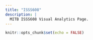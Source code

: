 ```yaml
---
title: "ISSS608"
description: |
  MITB ISSS608 Visual Analytics Page.
---
```


```r
knitr::opts_chunk$set(echo = FALSE)
```


